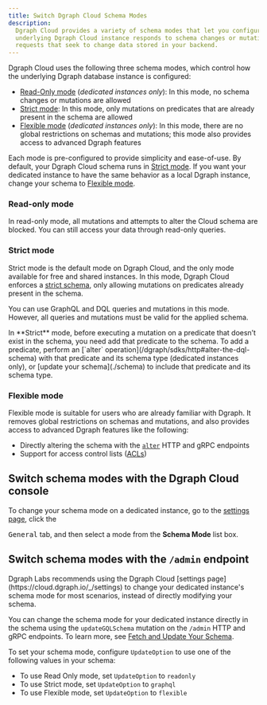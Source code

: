 ```yaml
---
title: Switch Dgraph Cloud Schema Modes
description:
  Dgraph Cloud provides a variety of schema modes that let you configure how the
  underlying Dgraph Cloud instance responds to schema changes or mutation
  requests that seek to change data stored in your backend.
---
```


Dgraph Cloud uses the following three schema modes, which control how the
underlying Dgraph database instance is configured:

- [Read-Only mode](#read-only-mode) (_dedicated instances only_): In this mode,
  no schema changes or mutations are allowed
- [Strict mode](#strict-mode): In this mode, only mutations on predicates that
  are already present in the schema are allowed
- [Flexible mode](#flexible-mode) (_dedicated instances only_): In this mode,
  there are no global restrictions on schemas and mutations; this mode also
  provides access to advanced Dgraph features

Each mode is pre-configured to provide simplicity and ease-of-use. By default,
your Dgraph Cloud schema runs in [Strict mode](#strict-mode). If you want your
dedicated instance to have the same behavior as a local Dgraph instance, change
your schema to [Flexible mode](#flexible-mode).

### Read-only mode

In read-only mode, all mutations and attempts to alter the Cloud schema are
blocked. You can still access your data through read-only queries.

### Strict mode

Strict mode is the default mode on Dgraph Cloud, and the only mode available for
free and shared instances. In this mode, Dgraph Cloud enforces a
[strict schema](/dgraph/self-managed/overview#restrict-mutation-operations),
only allowing mutations on predicates already present in the schema.

You can use GraphQL and DQL queries and mutations in this mode. However, all
queries and mutations must be valid for the applied schema.

<Note>
  In **Strict** mode, before executing a mutation on a predicate that doesn’t
  exist in the schema, you need add that predicate to the schema. To add a
  predicate, perform an [`alter`
  operation](/dgraph/sdks/http#alter-the-dql-schema) with that predicate and its
  schema type (dedicated instances only), or [update your schema](./schema) to
  include that predicate and its schema type.
</Note>

### Flexible mode

Flexible mode is suitable for users who are already familiar with Dgraph. It
removes global restrictions on schemas and mutations, and also provides access
to advanced Dgraph features like the following:

- Directly altering the schema with the
  [`alter`](/dgraph/sdks/http/#alter-the-database) HTTP and gRPC endpoints
- Support for access control lists
  ([ACLs](/dgraph/enterprise/access-control-lists/))

## Switch schema modes with the Dgraph Cloud console

To change your schema mode on a dedicated instance, go to the
[settings page](https://cloud.dgraph.io/_/settings), click the

<kbd>General</kbd> tab, and then select a mode from the **Schema Mode** list
box.

## Switch schema modes with the `/admin` endpoint

<Tip>
  Dgraph Labs recommends using the Dgraph Cloud [settings
  page](https://cloud.dgraph.io/_/settings) to change your dedicated instance's
  schema mode for most scenarios, instead of directly modifying your schema.
</Tip>

You can change the schema mode for your dedicated instance directly in the
schema using the `updateGQLSchema` mutation on the `/admin` HTTP and gRPC
endpoints. To learn more, see [Fetch and Update Your Schema](./schema).

To set your schema mode, configure `UpdateOption` to use one of the following
values in your schema:

- To use Read Only mode, set `UpdateOption` to `readonly`
- To use Strict mode, set `UpdateOption` to `graphql`
- To use Flexible mode, set `UpdateOption` to `flexible`
